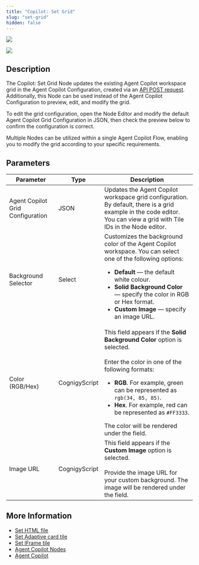 ```yaml
---
title: "Copilot: Set Grid"
slug: "set-grid"
hidden: false
---
```


<a href="/release-notes/4.69"><img noZoom src="https://img.shields.io/badge/Added in-v4.69-blue.svg" /></a>


<Frame>
  <img class="image-center" src="/_assets/ai/develop/node-reference/agent-copilot/set-grid.png" style={{ width: 'auto' }} />
</Frame>

## Description

The Copilot: Set Grid Node updates the existing Agent Copilot workspace grid in the Agent Copilot Configuration, created via an [API POST request](https://api-trial.cognigy.ai/openapi#post-/v2.0/agentassistconfigs). Additionally, this Node can be used instead of the Agent Copilot Configuration to preview, edit, and modify the grid.

To edit the grid configuration, open the Node Editor and modify the default Agent Copilot Grid Configuration in JSON, then check the preview below to confirm the configuration is correct.

Multiple Nodes can be utilized within a single Agent Copilot Flow, enabling you to modify the grid according to your specific requirements.

## Parameters

| Parameter                  | Type          | Description                                                                                                                                                                                                                                                                                                                          |
|----------------------------|---------------|--------------------------------------------------------------------------------------------------------------------------------------------------------------------------------------------------------------------------------------------------------------------------------------------------------------------------------------|
| Agent Copilot Grid Configuration | JSON          | Updates the Agent Copilot workspace grid configuration. By default, there is a grid example in the code editor. You can view a grid with Tile IDs in the Node editor.                                                                                                                                                                   |
| Background Selector        | Select        | Customizes the background color of the Agent Copilot workspace. You can select one of the following options:<ul><li>**Default** — the default white colour.</li><li>**Solid Background Color** — specify the color in RGB or Hex format.</li><li>**Custom Image** — specify an image URL.</li></ul>                                     |
| Color (RGB/Hex)            | CognigyScript | This field appears if the **Solid Background Color** option is selected.<br/><br/>Enter the color in one of the following formats:<ul><li>**RGB**. For example, green can be represented as `rgb(34, 85, 85)`.</li><li>**Hex**. For example, red can be represented as `#FF3333`.</li></ul>The color will be rendered under the field. |
| Image URL                  | CognigyScript | This field appears if the **Custom Image** option is selected.<br/><br/>Provide the image URL for your custom background. The image will be rendered under the field.                                                                                                                                                                  |

## More Information

- [Set HTML file](/ai/agents/develop/node-reference/agent-copilot/set-html-tile)
- [Set Adaptive card tile](/ai/agents/develop/node-reference/agent-copilot/set-adaptive-card-tile)
- [Set IFrame tile](/ai/agents/develop/node-reference/agent-copilot/set-iframe-tile)
- [Agent Copilot Nodes](/ai/agents/develop/node-reference/agent-copilot/overview)
- [Agent Copilot](/agent-copilot/overview)
